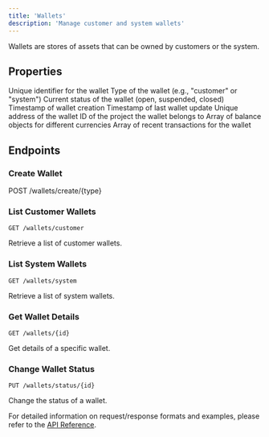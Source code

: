 ```yaml
---
title: 'Wallets'
description: 'Manage customer and system wallets'
---
```


Wallets are stores of assets that can be owned by customers or the system.

## Properties

<ResponseField name="id" type="string" required>
  Unique identifier for the wallet
</ResponseField>

<ResponseField name="type" type="string" required>
  Type of the wallet (e.g., "customer" or "system")
</ResponseField>

<ResponseField name="status" type="string" required>
  Current status of the wallet (open, suspended, closed)
</ResponseField>

<ResponseField name="created_at" type="string" required>
  Timestamp of wallet creation
</ResponseField>

<ResponseField name="updated_at" type="string" required>
  Timestamp of last wallet update
</ResponseField>

<ResponseField name="address" type="string" required>
  Unique address of the wallet
</ResponseField>

<ResponseField name="projectId" type="number" required>
  ID of the project the wallet belongs to
</ResponseField>

<ResponseField name="balance" type="Balance[]" required>
  Array of balance objects for different currencies
</ResponseField>

<ResponseField name="transactions" type="Transaction[]" required>
  Array of recent transactions for the wallet
</ResponseField>

## Endpoints

### Create Wallet


POST /wallets/create/{type}

### List Customer Wallets

```
GET /wallets/customer
```

Retrieve a list of customer wallets.

### List System Wallets

```
GET /wallets/system
```

Retrieve a list of system wallets.

### Get Wallet Details

```
GET /wallets/{id}
```

Get details of a specific wallet.

### Change Wallet Status

```
PUT /wallets/status/{id}
```

Change the status of a wallet.

For detailed information on request/response formats and examples, please refer to the [API Reference](/api-reference/wallets).
